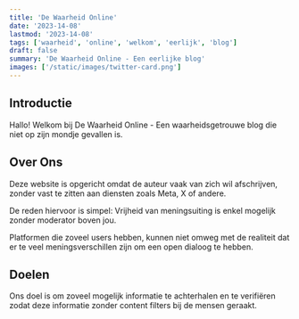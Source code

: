 ```yaml
---
title: 'De Waarheid Online'
date: '2023-14-08'
lastmod: '2023-14-08'
tags: ['waarheid', 'online', 'welkom', 'eerlijk', 'blog']
draft: false
summary: 'De Waarheid Online - Een eerlijke blog'
images: ['/static/images/twitter-card.png']
---
```


## Introductie

Hallo! Welkom bij De Waarheid Online - Een waarheidsgetrouwe blog die niet op zijn mondje gevallen is.

<TOCInline toc={props.toc} exclude="Introduction" />

## Over Ons

Deze website is opgericht omdat de auteur vaak van zich wil afschrijven, zonder vast te zitten aan diensten zoals Meta, X of andere.

De reden hiervoor is simpel: Vrijheid van meningsuiting is enkel mogelijk zonder moderator boven jou. 

Platformen die zoveel users hebben, kunnen niet omweg met de realiteit dat er te veel meningsverschillen zijn om een open dialoog te hebben.

## Doelen

Ons doel is om zoveel mogelijk informatie te achterhalen en te verifiëren zodat deze informatie zonder content filters bij de mensen geraakt.


[^1]: Nota 1
[^2]: Nota 2
[^3]: Nota 3
